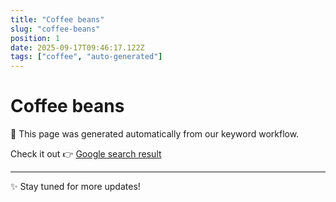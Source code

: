 ```yaml
---
title: "Coffee beans"
slug: "coffee-beans"
position: 1
date: 2025-09-17T09:46:17.122Z
tags: ["coffee", "auto-generated"]
---
```



# Coffee beans

<Alert>
  🚀 This page was generated automatically from our keyword workflow.
</Alert>

Check it out 👉 [Google search result](https://www.google.com/search?sca_esv=348adf5b6927ae42&hl=en&gl=us&q=Coffee+beans&sa=X&ved=2ahUKEwjMi8T6rt6PAxUfXUEAHakPJusQ1QJ6BAhsEAE)

---

✨ Stay tuned for more updates!
